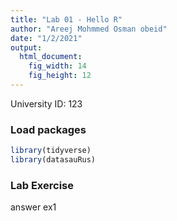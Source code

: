 ```yaml
---
title: "Lab 01 - Hello R"
author: "Areej Mohmmed Osman obeid"
date: "1/2/2021"
output: 
  html_document: 
    fig_width: 14
    fig_height: 12
---
```


University ID: 123

### Load packages

```r
library(tidyverse) 
library(datasauRus)
```



### Lab Exercise

answer ex1